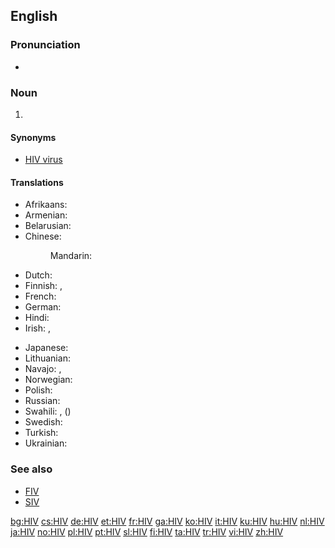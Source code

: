 {{also|hiv}}
==English==

===Pronunciation===
* {{IPA|/ˌeɪtʃ.aɪˈviː/}}

===Noun===
{{en-noun|-}}

# {{context|virology|lang=en}} {{initialism of|human immunodeficiency virus}}

====Synonyms====
* [[HIV virus]] {{qualifier|[[pleonastic]]}}

====Translations====
{{trans-top|human immunodeficiency virus}}
* Afrikaans: {{t-|af|MIV}}
* Armenian: {{t-|hy|ՄԻԱՎ|tr=MIAV}}
* Belarusian: {{t-|be|ВІЧ|tr=VIČ}}
* Chinese:
*: Mandarin: {{t|cmn|艾滋病毒|tr=ài zī bìng dú|sc=Hani}}
* Dutch: {{t+|nl|hiv}}
* Finnish: {{t+|fi|HI-virus}}, {{t+|fi|HIV}}
* French: {{t+|fr|VIH}}
* German: {{t+|de|HIV}}
* Hindi: {{t-|hi|एचआईवी|tr=ēca'ā'īvī}}
* Irish: {{t+|ga|VEID}}, {{t-|ga|víreas easpa imdhíonachta daonna|m}}
{{trans-mid}}
* Japanese: {{t-|ja|HIV感染|tr=HIV-kansen}}
* Lithuanian: {{t-|lt|ŽIV}}
* Navajo: {{tø|nv|atsʼíís yichʼą́ą́h naabaah bąąh dahooʼaʼ}}, {{tø|nv|asdzáá algaanii bideezlaʼ baʼálííl ajił}}
* Norwegian: {{t+|no|hiv}}
* Polish: {{t+|pl|HIV|sc=Cyrl}}
* Russian: {{t+|ru|ВИЧ|m|tr=VIČ}}
* Swahili: {{t-|sw|VVU}}, {{t-|sw|virus vinavyosababisha}} ({{t-|sw|UKIMWI}})
* Swedish: {{t+|sv|hiv}}
* Turkish: {{t+|tr|HIV}}
* Ukrainian: {{t-|uk|ВІЛ|tr=VIL}}
{{trans-bottom}}

===See also===
* [[FIV]]
* [[SIV]]

[[bg:HIV]]
[[cs:HIV]]
[[de:HIV]]
[[et:HIV]]
[[fr:HIV]]
[[ga:HIV]]
[[ko:HIV]]
[[it:HIV]]
[[ku:HIV]]
[[hu:HIV]]
[[nl:HIV]]
[[ja:HIV]]
[[no:HIV]]
[[pl:HIV]]
[[pt:HIV]]
[[sl:HIV]]
[[fi:HIV]]
[[ta:HIV]]
[[tr:HIV]]
[[vi:HIV]]
[[zh:HIV]]